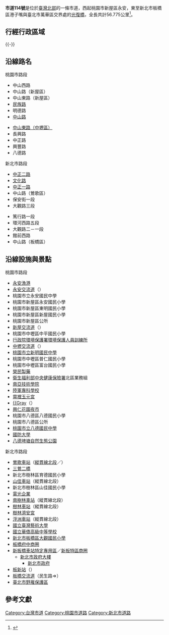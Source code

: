 {{NoteTA|1=庄}}
{{Infobox Taiwan Highway
| Type = CHcity
| Num = 114
| Route = TW CHW114 RouteMap.svg
| Dep = [[桃園市政府|桃園市政府]]<br>[[新北市政府|新北市政府]]
| Length = 56.775
| LastExt = 
| Allocation = 
 {{Plainlist|
* {{Jct|country=TWN|TRTY|91}}
* {{Jct|country=TWN|CH|110}}
* {{Jct|country=TWN|PH|3}}
 }}
| SpeedHigh = 
| Start = [[桃園市|桃園市]][[新屋區|新屋區]][[崁頭厝_(桃園市)|永安]]
| Junc = 
 {{Plainlist|
* [[File:TW_PHW61.svg|20px]][[永安交流道|永安交流道]]
* [[File:TW_PHW66.svg|20px]][[新屋交流道|新屋交流道]]
* [[File:TWHW1.svg|20px]][[中壢交流道|中壢交流道]]
 }}
| End = [[新北市|新北市]][[板橋區_(台灣)|板橋區]][[港子嘴|港子嘴]]
}}
'''市道114號'''是位於[[北臺灣|臺灣北部]]的一條市道，西起桃園市新屋區永安，東至新北市板橋區港子嘴與臺北市萬華區交界處的[[光復橋|光復橋]]，全長共計56.775公里<ref name="thb">{{cite web|url=https://www.thb.gov.tw/file.ashx?id=e36133f0-f794-48fa-ade0-b113f2055655|title=市道及縣道公路里程表|work=交通部公路總局|date=2018-06-08|accessdate=2018-06-08|archive-date=2018-06-12|archive-url=https://web.archive.org/web/20180612140841/https://www.thb.gov.tw/file.ashx?id=e36133f0-f794-48fa-ade0-b113f2055655|dead-url=no}}</ref>。
{{Gallery|File:Starting point of City Highway 114 in Taiwan 20120917.jpg|起點，位於桃園市新屋區永安漁港前}}
== 行經行政區域 ==
{{-}}
{{TWNinttop}}
{{TWNint |county=桃園市 |cspan=62 |tcd=新屋區 |tspan=21 |location=[[崁頭厝_(桃園市)|崁頭厝]] |km=0 |road=（地區道路） |notes=公路起點 }}
{{TWNint |location=[[File:TW_PHW61.svg|20px]][[永安交流道|永安交流道]] |km= |road={{Jct|country=TWN|PH|61}} |notes= }}
{{TWNint |location=[[崁頭厝_(桃園市)|崁頭厝]] |lspan=2 |km= |road={{Jct|country=TWN|TRTY|96}}<br>保生路 |notes=[[File:TW_THWty96.svg|27px]]起點 }}
{{TWNint |km= |road={{Jct|country=TWN|PH|15}} |notes= }}
{{TWNint |location=[[崁頭厝_(桃園市)|下庄子]] |lspan=3 |km= |road={{Jct|country=TWN|TRTY|95}} |notes=[[File:TW_THWty95.svg|27px]]起點 }}
{{TWNint |km= |road={{Jct|country=TWN|TRTY|91}} |notes=與[[File:TW_THWty91.svg|27px]]共線起點 |status=concur }}
{{TWNint |km= |road={{Jct|country=TWN|TRTY|91}} |notes=與[[File:TW_THWty91.svg|27px]]共線終點 |status=concur }}
{{TWNint |location=[[下田心子|下田心子]] |km= |road={{Jct|country=TWN|TRTY|93-1}} |notes=桃93-1線終點 }}
{{TWNint |location=赤牛欄 |km= |road={{Jct|country=TWN|TRTY|89-1}} |notes=桃89-1線終點 }}
{{TWNint |location=甲頭屋 |km= |road={{Jct|country=TWN|TRTY|93}}<br>{{Jct|country=TWN|TRTY|104}} |notes=[[File:TW_THWty93.svg|27px]][[File:TW_THWty104.svg|27px]]終點 }}
{{TWNint |location=上庄子 |km= |road=（地區道路） |notes= }}
{{TWNint |location=[[新屋_(大字)|新屋市區]] |lspan=4 |km= |road={{Jct|country=TWN|TRTY|89}}<br>三民路 |notes=[[File:TW_THWty89.svg|27px]]終點 }}
{{TWNint |km= |road={{Jct|country=TWN|TRTY|109}} |notes=[[File:TW_THWty109.svg|27px]]起點 }}
{{TWNint |km= |road={{Jct|country=TWN|CH|115}} |notes= }}
{{TWNint |km= |road={{Jct|country=TWN|TRTY|82}} |notes=[[File:TW_THWty82.svg|27px]]起點 }}
{{台灣公路設施|bri||新屋橋}}
{{TWNint |location=紅坭坡 |km= |road=（地區道路） |notes= }}
{{台灣公路設施|bri||北勢橋}}
{{TWNint |location=[[File:TW_PHW66.svg|20px]][[新屋交流道|新屋交流道]] |km=12.1 |road={{Jct|country=TWN|PH|66}} |notes= }}
{{TWNint |location=[[犁頭洲|犁頭洲]] |lspan=2 |km= |road={{Jct|country=TWN|TRTY|79}} |notes=[[File:TW_THWty79.svg|27px]]起點 }}
{{TWNint |km= |road={{Jct|country=TWN|TRTY|83}} |rspan=2 |notes=公路行經新屋區與觀音區交界 }}
{{TWNint |tcd=觀音區 |location=[[苦練腳|苦練腳]] |km= |notes=[[File:TW_THWty83.svg|27px]]終點 }}
{{TWNint |tcd=中壢區 |location=[[過嶺_(桃園市)|過嶺]] |km= |kspan=2 |road={{Jct|country=TWN|PH|31}} |rspan=2 |notes=公路行經中壢區與新屋區交界 |nspan=2 }}
{{TWNint |tcd=新屋區 |location=犁頭洲 }}
{{TWNint |tcd=中壢區 |location=過嶺 |km= |road={{Jct|country=TWN|TRTY|102}}<br>松勇路 |notes=[[File:TW_THWty102.svg|27px]]終點 }}
{{TWNint |tcd=楊梅區 |location=[[高山頂|高山頂]] |km= |kspan=2 |road=（地區道路） |rspan=2 |notes=公路行經楊梅區與中壢區交界 |nspan=2 }}
{{TWNint |tcd=中壢區 |location=過嶺 }}
{{TWNint |tcd=平鎮區 |tspan=2 |location=[[雙連坡|雙連坡]] |km= |road=（地區道路） |notes= }}
{{TWNint |location=[[File:TWHW1.svg|20px]][[中壢交流道|中壢交流道]] |lspan=2 |km=19.61 |kspan=2 |road={{Jct|country=TWN|NH|1}} |rspan=2 |notes=公路行經平鎮區與中壢區交界 }}
{{TWNint |tcd=中壢區 |notes=（同上） }}
{{TWNint |tcd=平鎮區 |location=[[宋屋|宋屋]] |km=20.498 |kspan=2 |road={{Jct|country=TWN|PH|1|CH|112}} |rspan=2 |notes=公路行經平鎮區與中壢區交界 |nspan=2 }}
{{TWNint |tcd=中壢區 |tspan=16 |location=[[三座屋_(中壢區)|三座屋]] }}
{{TWNint |location=老街 |lspan=4 |km= |road={{Jct|country=TWN|TRTY|45}}<br>義民路一段 |notes=[[File:TW_THWty45.svg|27px]]終點 }}
{{台灣公路設施|bri||中興橋}}
{{TWNint |km= |road={{Jct|country=TWN|CH|113}} |notes= }}
{{TWNint |km= |road={{Jct|country=TWN|CH|110a}} |notes= }}
{{台灣公路設施|bri||埔頂橋}}
{{TWNint |location=[[中壢埔頂|埔頂]] |lspan=3 |km= |road=（地區道路） |notes= }}
{{台灣公路設施|bri||中原陸橋||跨越{{Rint|tw|tra}}[[縱貫線_(北段)|縱貫線北段]]與{{Jct|country=TWN|TRTY|48}}}}
{{TWNint |km= |road={{Jct|country=TWN|TRTY|48}} |notes=[[File:TW_THWty48.svg|27px]]起點<br>僅西出東入 |status=incomplete }}
{{台灣公路設施|bri||普仁橋}}
{{TWNint |location=仁美 |km= |kspan=2 |road={{Jct|country=TWN|TRTY|77}}<br>金鋒二街 |rspan=2 |notes=[[File:TW_THWty77.svg|27px]]起點 |nspan=2 }}
{{TWNint |location=[[後寮_(桃園市)|後寮]] }}
{{TWNint |location=仁美 |km= |kspan=2 |road={{Jct|country=TWN|TRTY|76}}<br>仁美二街 |rspan=2 |notes=[[File:TW_THWty76.svg|27px]]終點 |nspan=2 }}
{{TWNint |location=後寮 }}
{{TWNint |location=富台 |km= |kspan=2 |road={{Jct|country=TWN|TRTY|74}}<br>龍東路 |rspan=2 |notes=[[File:TW_THWty74.svg|27px]]終點 |nspan=2 }}
{{TWNint |location=[[龍岡|龍岡]] }}
{{TWNint |tcd=八德區 |tspan=15 |location=[[霄裡|霄裡]] |lspan=4 |km= |road={{Jct|country=TWN|TRTY|72}} |notes=[[File:TW_THWty72.svg|27px]]終點 }}
{{TWNint |km= |road={{Jct|country=TWN|TRTY|46}} |notes=[[File:TW_THWty46.svg|27px]]起點 }}
{{台灣公路設施|bri||霄裡橋}}
{{TWNint |km= |road=（地區道路） |notes= }}
{{台灣公路設施|bri||連城橋}}
{{TWNint |location=連城 |km= |road=（地區道路） |notes= }}
{{台灣公路設施|bri||長興橋}}
{{TWNint |location=興仁 |km= |road=（地區道路） |notes= }}
{{台灣公路設施|bri||能角坡橋}}
{{TWNint |location=[[八塊_(大字)|八德市區]] |lspan=2 |km= |road={{Jct|country=TWN|TRTY|51}} |notes=[[File:TW_THWty51.svg|27px]]終點 }}
{{TWNint |km= |road={{Jct|country=TWN|TRTY|53}} |notes= }}
{{TWNint |location=更寮腳 |km=31.287 |road={{Jct|country=TWN|PH|4}} |notes= }}
{{TWNint |location=[[大湳_(桃園市)|大湳]] |km= |road={{Jct|country=TWN|TRTY|57}}<br>興豐路1906巷 |notes=[[File:TW_THWty57.svg|27px]]終點 }}
{{台灣公路設施|bri||大湳二號橋||跨越{{Jct|country=TWN|NH|2}}}}
{{TWNint |location=後庄 |km= |road=（地區道路） |notes= }}
{{TWNint |county=新北市 |cspan=32 |tcd=鶯歌區 |tspan=10 |location=永吉 |km= |road=（地區道路） |notes= }}
{{TWNint |location=[[尖山_(新北市大字)|尖山]] |lspan=3 |km= |road=（地區道路） |notes= }}
{{台灣公路設施|cro||八德街||平面交會{{Rint|tw|tra}}中興一號特種支線}}
{{TWNint |km= |road={{Jct|country=TWN|TRTP|83}} |notes=[[File:TW_THWtp83.svg|27px]]起點 }}
{{TWNint |location=尖山埔 |km= |road={{Jct|country=TWN|CH|110}} |notes=與[[File:TW_CHW110.svg|20px]]共線起點 |status=concur }}
{{台灣公路設施|bri||鶯歌橋}}
{{TWNint |location=[[鶯歌_(大字)|鶯歌市區]] |lspan=2 |km= |road={{Jct|country=TWN|CH|110}} |notes=與[[File:TW_CHW110.svg|20px]]共線終點 |status=concur }}
{{TWNint |km= |road={{Jct|country=TWN|TRTP|116}} |notes=[[File:TW_THWtp116.svg|27px]]終點 }}
{{TWNint |location=牛灶坑 |km= |road=（地區道路） |notes= }}
{{TWNint |location=[[阿南坑|阿南坑]] |km= |road=（地區道路） |notes= }}
{{TWNint |tcd=樹林區 |tspan=8 |location=[[石灰坑|石灰坑]] |km= |road={{Jct|country=TWN|TRTP|75}} |notes=[[File:TW_THWtp75.svg|27px]]起點 |status=incomplete }}
{{台灣公路設施|bri||誇仙橋||跨越{{Rint|tw|tra}}縱貫線北段}}
{{TWNint |location=[[山子腳_(新北市)|山佳]]|km= |road={{Jct|country=TWN|TRTP|85}}<br>中和街 |notes=[[File:TW_THWtp85.svg|27px]]起點 }}
{{台灣公路設施|und||中山||穿越{{Rint|tw|tra}}縱貫線北段}}
{{TWNint |location=[[彭福_(地名)|彭福]] |km= |road={{Jct|country=TWN|TRTP|87}}（北） |notes=[[File:TW_THWtp87.svg|27px]]僅南出北入 }}
{{TWNint |location=[[潭底_(新北市)|潭底]] |lspan=3 |km= |road={{Jct|country=TWN|TRTP|74}} |notes=[[File:TW_THWtp74.svg|27px]]終點 }}
{{台灣公路設施|und||保安||穿越{{Rint|tw|tra}}縱貫線北段}}
{{TWNint |km= |road={{Jct|country=TWN|CH|107}}<br>鎮前街 |notes=[[File:TW_CHW107.svg|20px]]終點 }}
{{台灣公路設施|bri||砂崙橋}}
{{TWNint |tcd=板橋區 |tcd_link=板橋區 (台灣) |tspan=13 |location=[[沙崙_(新北市板橋區)|沙崙]] |km= |road={{Jct|country=TWN|CH|116}} |notes=與[[File:TW_CHW116.svg|20px]]共線起點 |status=concur }}
{{台灣公路設施|bri||浮洲橋|浮洲橋}}
{{TWNint |location=[[番子園|番子園]] |km= |road={{Jct|country=TWN|CH|116}} |notes=與[[File:TW_CHW116.svg|20px]]共線終點 |status=concur }}
{{台灣公路設施|und||大觀||穿越{{臺灣高鐵}}與{{Rint|tw|tra}}縱貫線北段}}
{{TWNint |location=三抱竹 |km= |road=（地區道路） |notes= }}
{{台灣公路設施|bri||南興橋}}
{{TWNint |location=[[湳子_(新北市)|南雅]] |km= |kspan=2 |road={{Jct|country=TWN|TRTP|93}} |rspan=2 |notes= |nspan=2 }}
{{TWNint |location=[[板橋_(新北市)|板橋市區]] }}
{{TWNint |location=公館 |km=52.568 |road={{Jct|country=TWN|PH|3}}<br>館前東路 |notes=與[[File:TW_PHW3.svg|20px]]共線起點 |status=concur }}
{{TWNint |location=[[深丘|深丘]] |lspan=2 |km= |road={{Jct|country=TWN|PH|3}}<br>{{Jct|country=TWN|CH|106}} |notes=與[[File:TW_PHW3.svg|20px]]共線終點 |status=concur }}
{{TWNint |km=53.733 |road=民生路 |notes=近[[File:TW_PHW64.svg|20px]][[板橋交流道|板橋交流道]] }}
{{TWNint |location=[[埔墘|埔墘]] |km= |road={{Jct|country=TWN|TRTP|91}} |notes= }}
{{TWNint |location=[[港子嘴|港子嘴]] |km= |road=（地區道路） |notes= }}
{{台灣公路設施|bri|56.775|光復橋|光復橋|公路終點}}
{{Jctbtm |keys=concur,incomplete |conv=no }}

== 沿線路名 ==
{{Col-begin}}
{{Col-2}}
; 桃園市路段
{{Col-begin}}
{{Col-2}}
* 中山西路
* 中山路（新屋區）
* 中山東路（新屋區）
* [[民族路_(桃園市)|民族路]]
* 明德路
* [[中山路_(中壢區)|中山路]]
{{Col-2}}
* [[中山東路_(中壢區)|中山東路（中壢區）]]
* 長興路
* 中正路
* 興豐路
* 八德路
{{Col-end}}
{{Col-2}}
; 新北市路段
{{Col-begin}}
{{Col-2}}
* [[中正路_(鶯歌區)|中正二路]]
* [[文化路_(鶯歌區)|文化路]]
* [[中正路_(鶯歌區)|中正一路]]
* 中山路（鶯歌區）
* 保安街一段
* 大觀路三段
{{Col-2}}
* 篤行路一段
* 環河西路五段
* 大觀路二－一段
* 館前西路
* 中山路（板橋區）
{{Col-end}}
{{Col-end}}

== 沿線設施與景點 ==
{{Col-begin}}
{{Col-2}}
; 桃園市路段
* [[永安漁港|永安漁港]]
* [[永安交流道|永安交流道]]（{{Jct|country=TWN|PH|61}}）
* 桃園市立永安國民中學
* 桃園市新屋區永安國民小學
* 桃園市新屋區東明國民小學
* 桃園市新屋區新屋國民小學
* 桃園市新屋區公所
* [[新屋交流道|新屋交流道]]（{{Jct|country=TWN|PH|66}}）
* 桃園市中壢區中平國民小學
* [[行政院環境保護署環境保護人員訓練所|行政院環境保護署環境保護人員訓練所]]
* [[中壢交流道|中壢交流道]]（{{Jct|country=TWN|NH|1}}）
* [[桃園市立新明國民中學|桃園市立新明國民中學]]
* 桃園市中壢區普仁國民小學
* 桃園市中壢區富台國民小學
* [[榮民製藥|榮民製藥]]
* [[衛生福利部中央健康保險署|衛生福利部中央健康保險署]]北區業務組
* [[南亞技術學院|南亞技術學院]]
* [[陸軍專科學校|陸軍專科學校]]
* [[霄裡玉元宮|霄裡玉元宮]]
* [[八德站|{{Gray]]（{{桃捷綠線}}）
* [[興仁花園夜市|興仁花園夜市]]
* 桃園市八德區八德國民小學
* 桃園市八德區公所
* [[桃園市立八德國民中學|桃園市立八德國民中學]]
* [[國防大學_(中華民國)|國防大學]]
* [[八德埤塘自然生態公園|八德埤塘自然生態公園]]
{{Col-2}}
; 新北市路段
* [[鶯歌車站|鶯歌車站]]（{{Rint|tw|tra}}[[縱貫線_(北段)|縱貫線北段]]／{{三鶯線}}）
* [[三鶯二橋|三鶯二橋]]
* 新北市樹林區育德國民小學
* [[山佳車站|山佳車站]]（{{Rint|tw|tra}}縱貫線北段）
* 新北市樹林區山佳國民小學
* [[電光企業|電光企業]]
* [[南樹林車站|南樹林車站]]（{{Rint|tw|tra}}縱貫線北段）
* [[樹林車站|樹林車站]]（{{Rint|tw|tra}}縱貫線北段）
* [[樹林濟安宮|樹林濟安宮]]
* [[浮洲車站|浮洲車站]]（{{Rint|tw|tra}}縱貫線北段）
* [[國立臺灣藝術大學|國立臺灣藝術大學]]
* [[國立華僑高級中等學校|國立華僑高級中等學校]]
* [[新北市板橋區大觀國民小學|新北市板橋區大觀國民小學]]
* [[板橋府中商圈|板橋府中商圈]]
* [[新板橋車站特定專用區|新板橋車站特定專用區]]／[[新板特區商圈|新板特區商圈]]
** [[新北市政府大樓|新北市政府大樓]]
*** [[新北市政府|新北市政府]]
* [[板新站|板新站]]（{{Rint|tw|trts}}{{環狀線}}）
* [[板橋交流道|板橋交流道]]（民生路⇒{{Jct|country=TWN|PH|64}}）
* [[臺北市野雁保護區|臺北市野雁保護區]]
{{Col-end}}

== 參考文獻 ==
{{Reflist}}

{{台灣市道}}
{{桃園公路網}}
{{臺北公路網}}

[[Category:台灣市道|Category:台灣市道]]
[[Category:桃園市道路|Category:桃園市道路]]
[[Category:新北市道路|Category:新北市道路]]